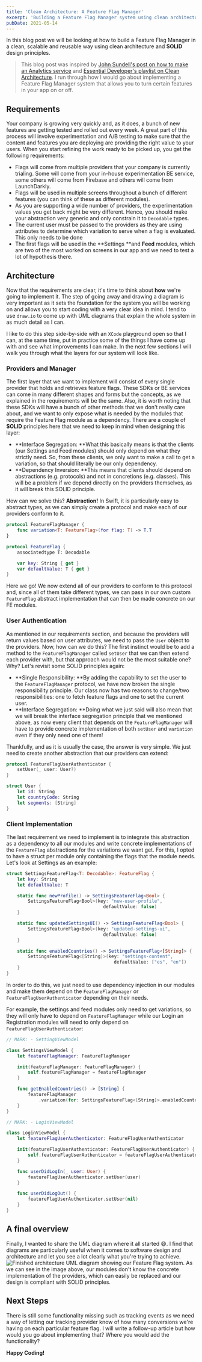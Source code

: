 ```yaml
---
title: 'Clean Architecture: A Feature Flag Manager'
excerpt: 'Building a Feature Flag Manager system using clean architecture and SOLID design principles.'
pubDate: 2021-05-14
---
```


In this blog post we will be looking at how to build a Feature Flag Manager in a clean, scalable and reusable way using clean architecture and **SOLID** design principles.

> This blog post was inspired by [John Sundell's post on how to make an Analytics service](https://www.swiftbysundell.com/articles/building-an-enum-based-analytics-system-in-swift/) and [Essential Developer's playlist on Clean Architecture](https://youtube.com/playlist?list=PLyjgjmI1UzlSWtjAMPOt03L7InkCRlGzb). I run through how I would go about implementing a Feature Flag Manager system that allows you to turn certain features in your app on or off.

## Requirements

Your company is growing very quickly and, as it does, a bunch of new features are getting tested and rolled out every week. A great part of this process will involve experimentation and A/B testing to make sure that the content and features you are deploying are providing the right value to your users. When you start refining the work ready to be picked up, you get the following requirements:

- Flags will come from multiple providers that your company is currently trialing. Some will come from your in-house experimentation BE service, some others will come from Firebase and others will come from LaunchDarkly.
- Flags will be used in multiple screens throughout a bunch of different features (you can think of these as different modules).
- As you are supporting a wide number of providers, the experimentation values you get back might be very different. Hence, you should make your abstraction very generic and only constrain it to `Decodable` types.
- The current user must be passed to the providers as they are using attributes to determine which variation to serve when a flag is evaluated. This only needs to be done
- The first flags will be used in the **Settings **and **Feed** modules, which are two of the most worked on screens in our app and we need to test a lot of hypothesis there.

## Architecture

Now that the requirements are clear, it's time to think about **how** we're going to implement it. The step of going away and drawing a diagram is very important as it sets the foundation for the system you will be working on and allows you to start coding with a very clear idea in mind. I tend to use `draw.io` to come up with UML diagrams that explain the whole system in as much detail as I can.

I like to do this step side-by-side with an `XCode` playground open so that I can, at the same time, put in practice some of the things I have come up with and see what improvements I can make. In the next few sections I will walk you through what the layers for our system will look like.

### Providers and Manager

The first layer that we want to implement will consist of every single provider that holds and retrieves feature flags. These SDKs or BE services can come in many different shapes and forms but the concepts, as we explained in the requirements will be the same. Also, it is worth noting that these SDKs will have a bunch of other methods that we don't really care about, and we want to only expose what is needed by the modules that require the Feature Flag module as a dependency. There are a couple of **SOLID** principles here that we need to keep in mind when designing this layer:

- **Interface Segregation: **What this basically means is that the clients (our Settings and Feed modules) should only depend on what they strictly need. So, from these clients, we only want to make a call to get a variation, so that should literally be our only dependency.
- **Dependency Inversion: **This means that clients should depend on abstractions (e.g. protocols) and not in concretions (e.g. classes). This will be a problem if we depend directly on the providers themselves, as it will break this SOLID principle.

How can we solve this? **Abstraction!** In Swift, it is particularly easy to abstract types, as we can simply create a protocol and make each of our providers conform to it.

```swift:FeatureFlagManager.swift
protocol FeatureFlagManager {
    func variation<T: FeatureFlag>(for flag: T) -> T.T
}

protocol FeatureFlag {
    associatedtype T: Decodable

    var key: String { get }
    var defaultValue: T { get }
}
```

Here we go! We now extend all of our providers to conform to this protocol and, since all of them take different types, we can pass in our own custom `FeatureFlag` abstract implementation that can then be made concrete on our FE modules.

### User Authentication

As mentioned in our requirements section, and because the providers will return values based on user attributes, we need to pass the `User` object to the providers. Now, how can we do this? The first instinct would be to add a method to the `FeatureFlagManager` called `setUser` that we can then extend each provider with, but that approach would not be the most suitable one? Why? Let's revisit some SOLID principles again:

- **Single Responsibility: **By adding the capability to set the user to the `FeatureFlagManager` protocol, we have now broken the single responsibility principle. Our class now has two reasons to change/two responsibilities: one to fetch feature flags and one to set the current user.
- **Interface Segregation: **Doing what we just said will also mean that we will break the interface segregation principle that we mentioned above, as now every client that depends on the `FeatureFlagManager` will have to provide concrete implementation of both `setUser` and `variation` even if they only need one of them!

Thankfully, and as it is usually the case, the answer is very simple. We just need to create another abstraction that our providers can extend:

```swift:FeatureFlagUserAuthenticator.swift
protocol FeatureFlagUserAuthenticator {
    setUser(_ user: User?)
}

struct User {
    let id: String
    let countryCode: String
    let segments: [String]
}
```

### Client Implementation

The last requirement we need to implement is to integrate this abstraction as a dependency to all our modules and write concrete implementations of the `FeatureFlag` abstractions for the variations we want get. For this, I opted to have a struct per module only containing the flags that the module needs. Let's look at Settings as an example:

```swift:SettingsFeatureFlag.swift
struct SettingsFeatureFlag<T: Decodable>: FeatureFlag {
    let key: String
    let defaultValue: T

    static func newProfile() -> SettingsFeatureFlag<Bool> {
        SettingsFeatureFlag<Bool>(key: "new-user-profile",
                                    defaultValue: false)
    }

    static func updatedSettingsUI() -> SettingsFeatureFlag<Bool> {
        SettingsFeatureFlag<Bool>(key: "updated-settings-ui",
                                    defaultValue: false)
    }

    static func enabledCountries() -> SettingsFeatureFlag<[String]> {
        SettingsFeatureFlag<[String]>(key: "settings-content",
                                        defaultValue: ["es", "en"])
    }
}
```

In order to do this, we just need to use dependency injection in our modules and make them depend on the `FeatureFlagManager` or `FeatureFlagUserAuthenticator` depending on their needs.

For example, the settings and feed modules only need to get variations, so they will only have to depend on `FeatureFlagManager` while our Login an Registration modules will need to only depend on `FeatureFlagUserAuthenticator`:

```swift:ViewModels.swift
// MARK: - SettingViewModel

class SettingsViewModel {
    let featureFlagManager: FeatureFlagManager

    init(featureFlagManager: FeatureFlagManager) {
        self.featureFlagManager = featureFlagManager
    }

    func getEnabledCountries() -> [String] {
        featureFlagManager
            .variation(for: SettingsFeatureFlag<[String]>.enabledCountries())
    }
}

// MARK: - LoginViewModel

class LoginViewModel {
    let featureFlagUserAuthenticator: FeatureFlagUserAuthenticator

    init(featureFlagUserAuthenticator: FeatureFlagUserAuthenticator) {
        self.featureFlagUserAuthenticator = featureFlagUserAuthenticator
    }

    func userDidLogIn(_ user: User) {
        featureFlagUserAuthenticator.setUser(user)
    }

    func userDidLogOut() {
        featureFlagUserAuthenticator.setUser(nil)
    }
}
```

## A final overview

Finally, I wanted to share the UML diagram where it all started 😅. I find that diagrams are particularly useful when it comes to software design and architecture and let you see a lot clearly what you're trying to achieve.
![Finished architecture UML diagram showing our Feature Flag system.](/assets/posts/clean-architecture-a-feature-flag-provider/ab-testing-architecture.png)
As we can see in the image above, our modules don't know the concrete implementation of the providers, which can easily be replaced and our design is compliant with SOLID principles.

## Next Steps

There is still some functionality missing such as tracking events as we need a way of letting our tracking provider know of how many conversions we're having on each particular feature flag. I will write a follow-up article but how would you go about implementing that? Where you would add the functionality?

**Happy Coding!**
